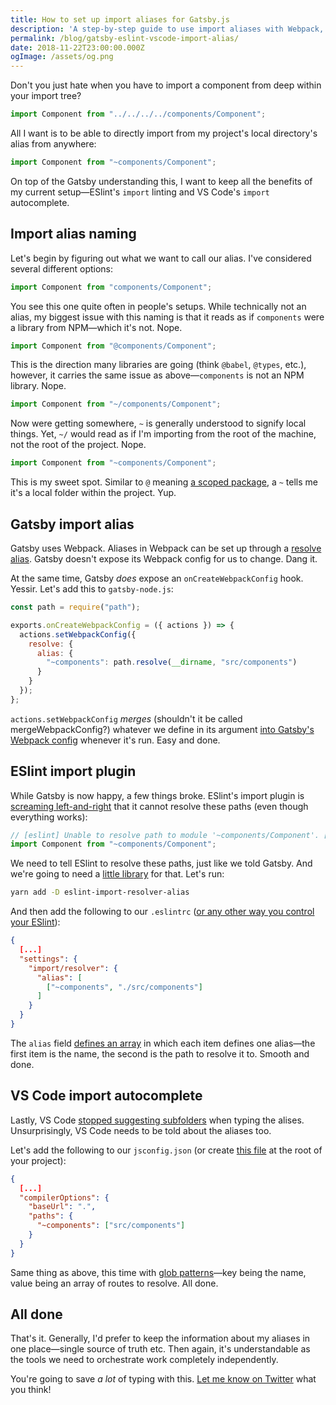 ```yaml
---
title: How to set up import aliases for Gatsby.js
description: 'A step-by-step guide to use import aliases with Webpack, ESlint, and VS Code'
permalink: /blog/gatsby-eslint-vscode-import-alias/
date: 2018-11-22T23:00:00.000Z
ogImage: /assets/og.png
---
```

Don't you just hate when you have to import a component from deep within your import tree?

```js
import Component from "../../../../components/Component";
```

All I want is to be able to directly import from my project's local directory's alias from anywhere:

```js
import Component from "~components/Component";
```

On top of the Gatsby understanding this, I want to keep all the benefits of my current setup—ESlint's `import` linting and VS Code's `import` autocomplete.

## Import alias naming

Let's begin by figuring out what we want to call our alias. I've considered several different options:

```js
import Component from "components/Component";
```

You see this one quite often in people's setups. While technically not an alias, my biggest issue with this naming is that it reads as if `components` were a library from NPM—which it's not. Nope.

```js
import Component from "@components/Component";
```

This is the direction many libraries are going (think `@babel`, `@types`, etc.), however, it carries the same issue as above—`components` is not an NPM library. Nope.

```js
import Component from "~/components/Component";
```

Now were getting somewhere, `~` is generally understood to signify local things. Yet, `~/` would read as if I'm importing from the root of the machine, not the root of the project. Nope.

```js
import Component from "~components/Component";
```

This is my sweet spot. Similar to `@` meaning [a scoped package](https://docs.npmjs.com/misc/scope), a `~` tells me it's a local folder within the project. Yup.

## Gatsby import alias

Gatsby uses Webpack. Aliases in Webpack can be set up through a [resolve alias](https://webpack.js.org/configuration/resolve/#resolve-alias). Gatsby doesn't expose its Webpack config for us to change. Dang it.

At the same time, Gatsby _does_ expose an `onCreateWebpackConfig` hook. Yessir. Let's add this to `gatsby-node.js`:

```js
const path = require("path");

exports.onCreateWebpackConfig = ({ actions }) => {
  actions.setWebpackConfig({
    resolve: {
      alias: {
        "~components": path.resolve(__dirname, "src/components")
      }
    }
  });
};
```

`actions.setWebpackConfig` _merges_ (shouldn't it be called mergeWebpackConfig?) whatever we define in its argument [into Gatsby's Webpack config](https://www.gatsbyjs.org/docs/add-custom-webpack-config/) whenever it's run. Easy and done.

## ESlint import plugin

While Gatsby is now happy, a few things broke. ESlint's import plugin is [screaming left-and-right](https://github.com/benmosher/eslint-plugin-import/blob/master/docs/rules/no-unresolved.md) that it cannot resolve these paths (even though everything works):

```js
// [eslint] Unable to resolve path to module '~components/Component'. [import/no-unresolved]
import Component from "~components/Component";
```

We need to tell ESlint to resolve these paths, just like we told Gatsby. And we're going to need a [little library](https://github.com/johvin/eslint-import-resolver-alias) for that. Let's run:

```sh
yarn add -D eslint-import-resolver-alias
```

And then add the following to our `.eslintrc` ([or any other way you control your ESlint](https://eslint.org/docs/user-guide/configuring#configuration-file-formats)):

```json
{
  [...]
  "settings": {
    "import/resolver": {
      "alias": [
        ["~components", "./src/components"]
      ]
    }
  }
}
```

The `alias` field [defines an array](https://github.com/johvin/eslint-import-resolver-alias#usage) in which each item defines one alias—the first item is the name, the second is the path to resolve it to. Smooth and done.

## VS Code import autocomplete

Lastly, VS Code [stopped suggesting subfolders](https://code.visualstudio.com/docs/editor/intellisense) when typing the alises. Unsurprisingly, VS Code needs to be told about the aliases too.

Let's add the following to our `jsconfig.json` (or create [this file](https://code.visualstudio.com/docs/languages/jsconfig) at the root of your project):

```json
{
  [...]
  "compilerOptions": {
    "baseUrl": ".",
    "paths": {
      "~components": ["src/components"]
    }
  }
}
```

Same thing as above, this time with [glob patterns](<https://en.wikipedia.org/wiki/Glob_(programming)>)—key being the name, value being an array of routes to resolve. All done.

## All done

That's it. Generally, I'd prefer to keep the information about my aliases in one place—single source of truth etc. Then again, it's understandable as the tools we need to orchestrate work completely independently.

You're going to save _a lot_ of typing with this. [Let me know on Twitter](https://twitter.com/mrozilla) what you think!

